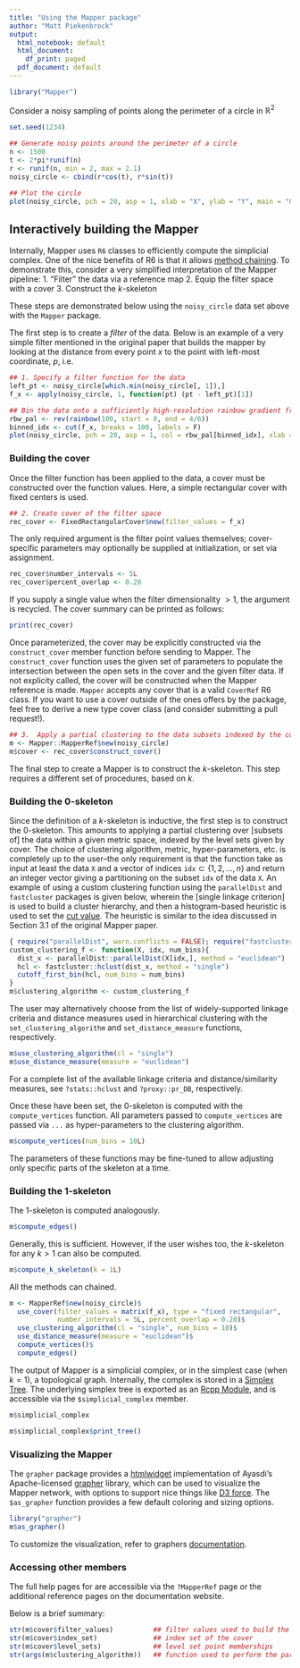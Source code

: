 ```yaml
---
title: "Using the Mapper package"
author: "Matt Piekenbrock"
output:
  html_notebook: default
  html_document:
    df_print: paged
  pdf_document: default
---
```



```r
library("Mapper")
```

Consider a noisy sampling of points along the perimeter of a circle in $\mathbb{R}^2$
```r
set.seed(1234)

## Generate noisy points around the perimeter of a circle 
n <- 1500
t <- 2*pi*runif(n)
r <- runif(n, min = 2, max = 2.1)
noisy_circle <- cbind(r*cos(t), r*sin(t))

## Plot the circle
plot(noisy_circle, pch = 20, asp = 1, xlab = "X", ylab = "Y", main = "Circle")
```

<!-- To get the mapper of this circle, first supply the data via the `X` parameter and the filtered values via the  -->
<!-- `filter_values` argument, e.g. `mapper(X = circ, filter_values = f_x, ...)`. `Mapper` dispatches additional parameters passed in `...` to other methods to further configure the construction. See `?mapper` for more details. To use a primitive multidimensional, 'hyper-rectangular' cover, supply the `number_intervals` and `overlap` parameters. A summary is available with the default print method.  -->
<!-- ```{r} -->
<!-- m <- Mapper::mapper(X = noisy_circle, filter_values = f_x, number_intervals = 5, overlap = 0.20) -->
<!-- m -->
<!-- ``` -->
<!-- By default, the core information of the $1$-skeleton of the `Mapper` construction is returned, including: -->
<!--   1. The vertices of the topological graph, and the indices of the points contained within each vertex -->
<!--   2. The adjacency matrix of the topological graph.  -->
<!--   3. The index set of the cover, and the indices of the vertices they contain in each level set. -->
<!-- This is, in the simplest case, all of the central information one needs prior to doing a more in-depth analysis.  -->

## Interactively building the Mapper

<!-- For most use-cases, the static method above is sufficient for getting a compact Mapper construction back. However, building the 'right' Mapper may be an interactive process, requiring parameter tuning, exploring alternative filter functions, tweaking clustering algorithms, etc. For large data sets, this iterative fitting process can be prohibitively expensive.  -->

Internally, Mapper uses `R6` classes to efficiently compute the simplicial complex. One of the nice benefits of R6 is that it allows [method chaining](https://adv-r.hadley.nz/R6.html#method-chaining). 
To demonstrate this, consider a very simplified interpretation of the Mapper pipeline: 
  1. "Filter" the data via a reference map
  2. Equip the filter space with a cover
  3. Construct the _k_-skeleton
<!-- If more information is required beyond the static construction, the `return_reference` parameter may be set to `TRUE` to access the underlying `MapperRef` object. This is useful in situations where each step of the mapper framework needs fine-tuned, e.g. where the construction is requested under multiple parameter settings.   -->

These steps are demonstrated below using the `noisy_circle` data set above with the `Mapper` package.

The first step is to create a _filter_ of the data. Below is an example of a very simple filter mentioned in the original paper that builds the mapper by looking at the distance from every point $x$ to the point with left-most coordinate, $p$, i.e.  
```r
## 1. Specify a filter function for the data 
left_pt <- noisy_circle[which.min(noisy_circle[, 1]),]
f_x <- apply(noisy_circle, 1, function(pt) (pt - left_pt)[1])
```

```r
## Bin the data onto a sufficiently high-resolution rainbow gradient from blue (low) to red (high)
rbw_pal <- rev(rainbow(100, start = 0, end = 4/6))
binned_idx <- cut(f_x, breaks = 100, labels = F)
plot(noisy_circle, pch = 20, asp = 1, col = rbw_pal[binned_idx], xlab = "X", ylab = "Y", main = "Circle")
```


### Building the cover

Once the filter function has been applied to the data, a cover must be constructed over the function values. Here, a simple rectangular cover with fixed centers is used. 
```r
## 2. Create cover of the filter space
rec_cover <- FixedRectangularCover$new(filter_values = f_x)
```
The only required argument is the filter point values themselves; cover-specific parameters may optionally be supplied at initialization, or set via assignment. 
```r
rec_cover$number_intervals <- 5L
rec_cover$percent_overlap <- 0.20
```
If you supply a single value when the filter dimensionality $> 1$, the argument is recycled. The cover summary can be printed as follows: 

```r
print(rec_cover)
```

Once parameterized, the cover may be explicitly constructed via the `construct_cover` member function before sending to Mapper. The `construct_cover` function uses the given set of parameters to populate the intersection between the open sets in the cover and the given filter data. If not explicity called, the cover will be constructed when the Mapper reference is made.
`Mapper` accepts any cover that is a valid `CoverRef` R6 class. If you want to use a cover outside of the ones offers by the package, feel free to derive a new type cover class (and consider submitting a pull request!).

```r
## 3.  Apply a partial clustering to the data subsets indexed by the cover 
m <- Mapper::MapperRef$new(noisy_circle)
m$cover <- rec_cover$construct_cover()
```

The final step to create a Mapper is to construct the _k_-skeleton. This step requires a different set of procedures, based on _k_.

### Building the 0-skeleton 

Since the definition of a _k_-skeleton is inductive, the first step is to construct the $0$-skeleton. This amounts to applying a partial clustering over [subsets of] the data within a given metric space, indexed by the level sets given by cover. The choice of clustering algorithm, metric, hyper-parameters, etc. is completely up to the user--the only requirement is that the function take as input at least the data `X` and a vector of indices `idx`$\subset \{1, 2, \dots, n\}$ and return an integer vector giving a partitioning on the subset `idx` of the data `X`. An example of using a custom clustering function using the `parallelDist` and `fastcluster` packages is given below, wherein the [single linkage criterion] is used to build a cluster hierarchy, and then a histogram-based heuristic is used to set the [cut value](?stats::cutree). The heuristic is similar to the idea discussed in Section 3.1 of the original Mapper paper. 

```r
{ require("parallelDist", warn.conflicts = FALSE); require("fastcluster", quietly = TRUE, warn.conflicts = FALSE) }
custom_clustering_f <- function(X, idx, num_bins){
  dist_x <- parallelDist::parallelDist(X[idx,], method = "euclidean")
  hcl <- fastcluster::hclust(dist_x, method = "single")
  cutoff_first_bin(hcl, num_bins = num_bins)
}
m$clustering_algorithm <- custom_clustering_f
```

The user may alternatively choose from the list of widely-supported linkage criteria and distance measures used in hierarchical clustering with the `set_clustering_algorithm` and `set_distance_measure` functions, respectively. 
```r
m$use_clustering_algorithm(cl = "single")
m$use_distance_measure(measure = "euclidean")
```
For a complete list of the available linkage criteria and distance/similarity measures, see `?stats::hclust` and `?proxy::pr_DB`, respectively.

Once these have been set, the $0$-skeleton is computed with the `compute_vertices` function. All parameters passed to `compute_vertices` are passed via `...` as hyper-parameters to the clustering algorithm. 
```r
m$compute_vertices(num_bins = 10L)
```

The parameters of these functions may be fine-tuned to allow adjusting only specific parts of the skeleton at a time. 

### Building the 1-skeleton 

The $1$-skeleton is computed analogously.
```r
m$compute_edges()
```

Generally, this is sufficient. However, if the user wishes too, the $k$-skeleton for any $k > 1$ can also be computed. 
```r
m$compute_k_skeleton(k = 1L)
```

All the methods can chained. 
```r
m <- MapperRef$new(noisy_circle)$
  use_cover(filter_values = matrix(f_x), type = "fixed rectangular", 
            number_intervals = 5L, percent_overlap = 0.20)$
  use_clustering_algorithm(cl = "single", num_bins = 10)$
  use_distance_measure(measure = "euclidean")$
  compute_vertices()$
  compute_edges()
```

The output of Mapper is a simplicial complex, or in the simplest case (when $k = 1$), a topological graph. Internally, the complex is stored in a [Simplex Tree](https://hal.inria.fr/hal-00707901v1/document). The underlying simplex tree is exported as an [Rcpp Module](https://cran.r-project.org/web/packages/Rcpp/vignettes/Rcpp-modules.pdf), and is accessible via the `$simplicial_complex` member. 
```r
m$simplicial_complex
```
```r
m$simplicial_complex$print_tree()
```


### Visualizing the Mapper 

The `grapher` package provides a [htmlwidget](https://www.htmlwidgets.org/) implementation of Ayasdi's Apache-licensed [grapher](https://github.com/ayasdi/grapher) library, which can be used to visualize the Mapper network, with options to support nice things like [D3 force](https://github.com/d3/d3-force). The `$as_grapher` function provides a few default coloring and sizing options.
```r
library("grapher")
m$as_grapher()
```

To customize the visualization, refer to graphers [documentation]().

### Accessing other members  

The full help pages for are accessible via the `?MapperRef` page or the additional reference pages on the documentation website. 

Below is a brief summary: 
```r
str(m$cover$filter_values)          ## filter values used to build the cover 
str(m$cover$index_set)              ## index set of the cover 
str(m$cover$level_sets)             ## level set point memberships
str(args(m$clustering_algorithm))   ## function used to perform the partial clustering 
```



